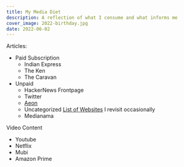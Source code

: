 ```yaml
---
title: My Media Diet
description: A reflection of what I consume and what informs me
cover_image: 2022-birthday.jpg
date: 2022-06-02
---
```


Articles:

- Paid Subscription
  - Indian Express
  - The Ken
  - The Caravan
- Unpaid
  - HackerNews Frontpage
  - Twitter
  - [Aeon](https://aeon.co/)
  - Uncategorized [List of Websites](https://www.are.na/denntenna/e-magazines) I revisit occasionally
  - Medianama

Video Content

- Youtube
- Netflix
- Mubi
- Amazon Prime
